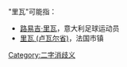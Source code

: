 {{消歧义}}

"里瓦"可能指：
* [[路易吉·里瓦|路易吉·里瓦]]，意大利足球运动员
* [[里瓦_(卢瓦尔省)|里瓦 (卢瓦尔省)]]，法国市镇

[[Category:二字消歧义|Category:二字消歧义]]
